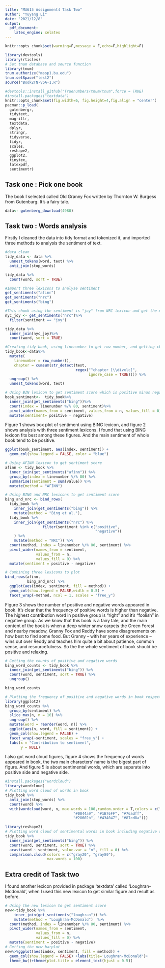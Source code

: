 ```yaml
---
title: "MA615 Assignment4 Task Two"
author: "Yuyang Li"
date: "2021/12/8"
output:
  pdf_document:
    latex_engine: xelatex
---
```


```r
knitr::opts_chunk$set(warning=F,message = F,echo=F,highlight=F)

library(devtools)
library(rticles)
# Set tnum database and source function
library(tnum)
tnum.authorize("mssp1.bu.edu")
tnum.setSpace("test2")
source("Book2TN-v6A-1.R")
```


```r

#devtools::install_github("Truenumbers/tnum/tnum",force = TRUE)
#install.packages("textdata")
knitr::opts_chunk$set(fig.width=6, fig.height=4,fig.align = "center") 
pacman::p_load(
  gutenbergr,
  tidytext,
  magrittr,
  textdata,
  dplyr,
  stringr,
  tidyverse,
  tidyr,
  scales,
  reshape2,
  ggplot2,
  tinytex,
  latexpdf,
  sentimentr)

```


## Task one : Pick one book

The book I selected called Old Granny Fox written by Thornton W. Burgess from Gutenburg. It's a fairy tale.
```r
data<- gutenberg_download(4980)
```

## Task two : Words analysis
Firstly I cleaned the data into tidy format and tokenized it, and imported three methods to analysis the sentiment of text.
```r
#data clean
tidy_data <- data %>%
  unnest_tokens(word, text) %>%
  anti_join(stop_words)

tidy_data %>%
  count(word, sort = TRUE)
```

```r
#Import three lexicons to analyse sentiment
get_sentiments("afinn")
get_sentiments("nrc")
get_sentiments("bing")
```

```r
#This chunk using the sentiment is "joy" from NRC lexicon and get the matching words in my book
nyc_joy <- get_sentiments("nrc")%>%
  filter(sentiment == "joy")

tidy_data %>%
  inner_join(nyc_joy)%>%
  count(word, sort = TRUE)
```

```r
#Creating tidy book, using linenumber to get row number, and getting chapter number.
tidy_book<-data%>%
  mutate(
    linenumber = row_number(),
    chapter = cumsum(str_detect(text, 
                                regex("^chapter [\\divxlc]", 
                                      ignore_case = TRUE)))) %>%
  ungroup() %>%
  unnest_tokens(word, text)
```

```r
# Using BIN lexicon to get sentiment score which is positive minus negative
book_sentiment<-  tidy_book%>%
  inner_join(get_sentiments("bing"))%>%
  count(index = linenumber %/% 80, sentiment)%>%
  pivot_wider(names_from = sentiment, values_from = n, values_fill = 0) %>%
  mutate(sentiment= positive - negative)
```

Figure 1 shows box plot of sentiment using BING lexicon, and figure 2 shows analysis with three sentiment lexicons. I found that using BING lexicon fits best among these figures. And the main sentiment of whole book tend to be positive.
```r
ggplot(book_sentiment, aes(index, sentiment)) +
  geom_col(show.legend = FALSE, color = "blue")
```

```r
# Using AFINN lexicon to get sentiment score
afinn <- tidy_book %>% 
  inner_join(get_sentiments("afinn")) %>% 
  group_by(index = linenumber %/% 80) %>% 
  summarise(sentiment = sum(value)) %>% 
  mutate(method = "AFINN")

# Using BING and NRC lexicons to get sentiment score
bing_and_nrc <- bind_rows(
  tidy_book %>% 
    inner_join(get_sentiments("bing")) %>%
    mutate(method = "Bing et al."),
  tidy_book %>% 
    inner_join(get_sentiments("nrc") %>% 
                 filter(sentiment %in% c("positive", 
                                         "negative"))
    ) %>%
    mutate(method = "NRC")) %>%
  count(method, index = linenumber %/% 80, sentiment) %>%
  pivot_wider(names_from = sentiment,
              values_from = n,
              values_fill = 0) %>% 
  mutate(sentiment = positive - negative)
```

```r
# Combining three lexicons to plot
bind_rows(afinn, 
          bing_and_nrc) %>%
  ggplot(aes(index, sentiment, fill = method)) +
  geom_col(show.legend = FALSE,width = 0.5) +
  facet_wrap(~method, ncol = 1, scales = "free_y")
```

Figure 3 shows the number of positive and negative words appeared in book. It's clear that the frequency of positive words is higher than negative. The highest contribution word in positive group is "right" and it's "foolish" in negative group. As we know that this book is a fairy tale, and the main content of the book is when a deep winter snow carpets the Green Forest and nearby meadow, Granny Fox and Reddy have some disagreements on how best to find some food. But Granny -- with her years of experience -- wins out over Reddy and teaches him quite a bit about patience, common sense, and resourcefulness. So the the whole sentiment of book should be positive and relaxing.


```r
# Getting the counts of positive and negative words
bing_word_counts <- tidy_book %>%
  inner_join(get_sentiments("bing")) %>%
  count(word, sentiment, sort = TRUE) %>%
  ungroup()

bing_word_counts
```


```r
# Plotting the frequency of positive and negative words in book respectively
library(ggplot2)
bing_word_counts %>%
  group_by(sentiment) %>%
  slice_max(n, n = 10) %>% 
  ungroup() %>%
  mutate(word = reorder(word, n)) %>%
  ggplot(aes(n, word, fill = sentiment)) +
  geom_col(show.legend = FALSE) +
  facet_wrap(~sentiment, scales = "free_y") +
  labs(x = "Contribution to sentiment",
       y = NULL)
```


I also got word cloud figures, figure 4 shows the frequency of words appeared in book, the two main characters' name is the bigest part of figure. And figure 5 is about sentimental words, which are separate into positive side and negative side.

```r
#install.packages("wordcloud")
library(wordcloud)
# Plotting word cloud of words in book
tidy_book %>%
  anti_join(stop_words) %>%
  count(word) %>%
  with(wordcloud(word, n, max.words = 100,ramdom.order = T,colors = c("#3e236e", "#673AB7", "#9370d2", 
                               "#0044a9", "#1B76FF", "#76adff", 
                               "#28602b", "#43A047", "#87cd8a")))
```

```r
library(reshape2)
# Plotting word cloud of sentimental words in book including negative side and positive side
tidy_book %>%
  inner_join(get_sentiments("bing")) %>%
  count(word, sentiment, sort = TRUE) %>%
  acast(word ~ sentiment, value.var = "n", fill = 0) %>%
  comparison.cloud(colors = c("gray20", "gray80"),
                   max.words = 100)
```

## Extra credit of Task two

I found another lexicon provided in package  'textdata' called 'Loughran-Mcdonald', when I used this new lexicon to get similar figure and result as before.
```r
# Using the new lexicon to get sentiment score
new<-tidy_book %>% 
    inner_join(get_sentiments("loughran")) %>%
    mutate(method = "Loughran-McDonald")  %>% 
  count(method, index = linenumber %/% 80, sentiment) %>% 
  pivot_wider(names_from = sentiment,
              values_from = n,
              values_fill = 0) %>% 
  mutate(sentiment = positive - negative)
# Getting the new barplot
new%>%ggplot(aes(index, sentiment, fill = method)) +
  geom_col(show.legend = FALSE) +labs(title='Loughran-McDonald')+
  theme_bw()+theme(plot.title = element_text(hjust = 0.5))
```
